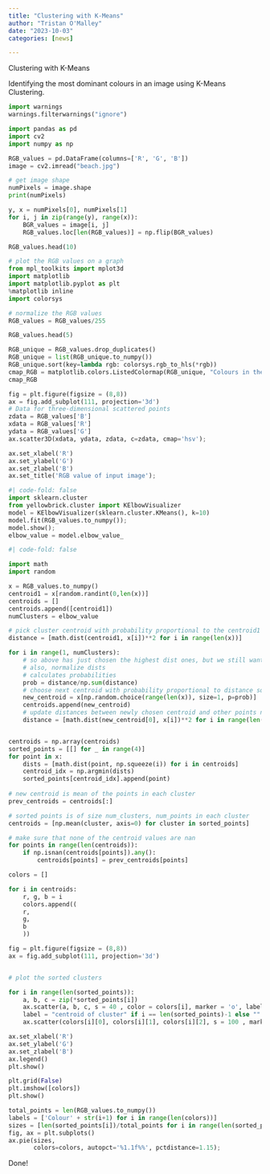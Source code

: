 ```yaml
---
title: "Clustering with K-Means"
author: "Tristan O'Malley"
date: "2023-10-03"
categories: [news]

---
```


Clustering with K-Means

Identifying the most dominant colours in an image using K-Means Clustering.


```python

import warnings
warnings.filterwarnings("ignore")

import pandas as pd
import cv2
import numpy as np

RGB_values = pd.DataFrame(columns=['R', 'G', 'B'])
image = cv2.imread("beach.jpg")

# get image shape
numPixels = image.shape
print(numPixels)

y, x = numPixels[0], numPixels[1]
for i, j in zip(range(y), range(x)):
    BGR_values = image[i, j]
    RGB_values.loc[len(RGB_values)] = np.flip(BGR_values)

RGB_values.head(10)
```


```python
# plot the RGB values on a graph
from mpl_toolkits import mplot3d
import matplotlib
import matplotlib.pyplot as plt
%matplotlib inline
import colorsys

# normalize the RGB values
RGB_values = RGB_values/255

RGB_values.head(5)

RGB_unique = RGB_values.drop_duplicates()
RGB_unique = list(RGB_unique.to_numpy())
RGB_unique.sort(key=lambda rgb: colorsys.rgb_to_hls(*rgb))
cmap_RGB = matplotlib.colors.ListedColormap(RGB_unique, "Colours in the image")
cmap_RGB
```

```python
fig = plt.figure(figsize = (8,8))
ax = fig.add_subplot(111, projection='3d')
# Data for three-dimensional scattered points
zdata = RGB_values['B']
xdata = RGB_values['R']
ydata = RGB_values['G']
ax.scatter3D(xdata, ydata, zdata, c=zdata, cmap='hsv');

ax.set_xlabel('R')
ax.set_ylabel('G')
ax.set_zlabel('B')
ax.set_title('RGB value of input image');
```

```python
#| code-fold: false
import sklearn.cluster
from yellowbrick.cluster import KElbowVisualizer
model = KElbowVisualizer(sklearn.cluster.KMeans(), k=10)
model.fit(RGB_values.to_numpy());
model.show();
elbow_value = model.elbow_value_
```

```python
#| code-fold: false

import math
import random

x = RGB_values.to_numpy()
centroid1 = x[random.randint(0,len(x))]
centroids = []
centroids.append([centroid1])
numClusters = elbow_value

# pick cluster centroid with probability proportional to the centroid1
distance = [math.dist(centroid1, x[i])**2 for i in range(len(x))]

for i in range(1, numClusters):
    # so above has just chosen the highest dist ones, but we still want random choice where the probability is depending on the distance
    # also, normalize dists
    # calculates probabilities
    prob = distance/np.sum(distance)
    # choose next centroid with probability proportional to distance squared
    new_centroid = x[np.random.choice(range(len(x)), size=1, p=prob)]
    centroids.append(new_centroid)
    # update distances between newly chosen centroid and other points now
    distance = [math.dist(new_centroid[0], x[i])**2 for i in range(len(x))]


centroids = np.array(centroids)
sorted_points = [[] for _ in range(4)]
for point in x:
    dists = [math.dist(point, np.squeeze(i)) for i in centroids]
    centroid_idx = np.argmin(dists)
    sorted_points[centroid_idx].append(point)
    
# new centroid is mean of the points in each cluster
prev_centroids = centroids[:]

# sorted points is of size num_clusters, num_points in each cluster
centroids = [np.mean(cluster, axis=0) for cluster in sorted_points]

# make sure that none of the centroid values are nan
for points in range(len(centroids)):
    if np.isnan(centroids[points]).any():
        centroids[points] = prev_centroids[points]
```

```python
colors = []

for i in centroids:
    r, g, b = i
    colors.append((
    r,
    g,
    b
    ))

fig = plt.figure(figsize = (8,8))
ax = fig.add_subplot(111, projection='3d')


# plot the sorted clusters

for i in range(len(sorted_points)):
    a, b, c = zip(*sorted_points[i])
    ax.scatter(a, b, c, s = 40 , color = colors[i], marker = 'o', label = "cluster "+str(i))
    label = "centroid of cluster" if i == len(sorted_points)-1 else ""
    ax.scatter(colors[i][0], colors[i][1], colors[i][2], s = 100 , marker = 'x', color = [0,0,0], label = label)

ax.set_xlabel('R')
ax.set_ylabel('G')
ax.set_zlabel('B')
ax.legend()
plt.show()

```

```python
plt.grid(False)
plt.imshow([colors])
plt.show()
```

```python
total_points = len(RGB_values.to_numpy())
labels = ['Colour' + str(i+1) for i in range(len(colors))]
sizes = [len(sorted_points[i])/total_points for i in range(len(sorted_points))]
fig, ax = plt.subplots()
ax.pie(sizes,
       colors=colors, autopct='%1.1f%%', pctdistance=1.15);
```

Done!